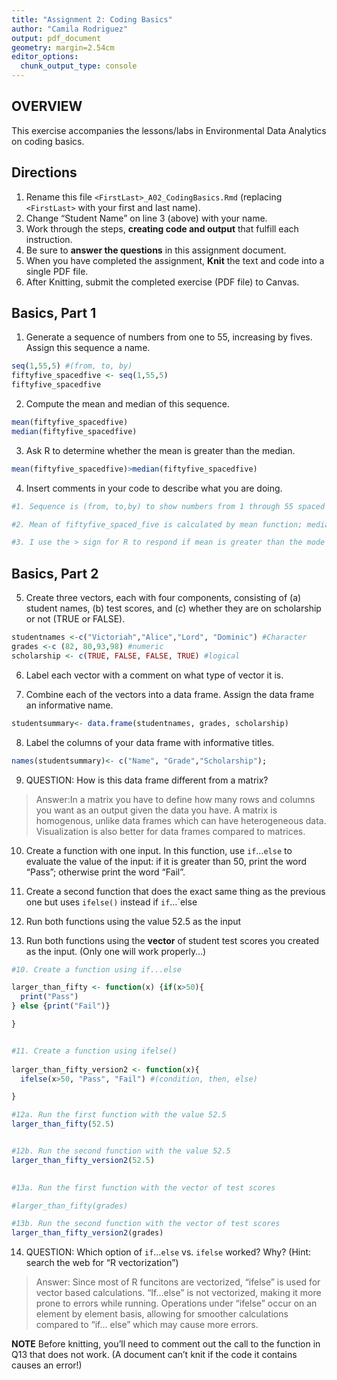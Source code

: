 ```yaml
---
title: "Assignment 2: Coding Basics"
author: "Camila Rodriguez"
output: pdf_document
geometry: margin=2.54cm
editor_options: 
  chunk_output_type: console
---
```


## OVERVIEW

This exercise accompanies the lessons/labs in Environmental Data Analytics on coding basics.

## Directions

1.  Rename this file `<FirstLast>_A02_CodingBasics.Rmd` (replacing `<FirstLast>` with your first and last name).
2.  Change "Student Name" on line 3 (above) with your name.
3.  Work through the steps, **creating code and output** that fulfill each instruction.
4.  Be sure to **answer the questions** in this assignment document.
5.  When you have completed the assignment, **Knit** the text and code into a single PDF file.
6.  After Knitting, submit the completed exercise (PDF file) to Canvas.

## Basics, Part 1

1.  Generate a sequence of numbers from one to 55, increasing by fives. Assign this sequence a name.
```r
seq(1,55,5) #(from, to, by)
fiftyfive_spacedfive <- seq(1,55,5)
fiftyfive_spacedfive

```


2.  Compute the mean and median of this sequence.

```r
mean(fiftyfive_spacedfive)
median(fiftyfive_spacedfive)
```


3.  Ask R to determine whether the mean is greater than the median.
```r
mean(fiftyfive_spacedfive)>median(fiftyfive_spacedfive)

```


4.  Insert comments in your code to describe what you are doing.

```r
#1. Sequence is (from, to,by) to show numbers from 1 through 55 spaced by 5

#2. Mean of fiftyfive_spaced_five is calculated by mean function; median is calculatd by median function

#3. I use the > sign for R to respond if mean is greater than the mode

```

## Basics, Part 2

5.  Create three vectors, each with four components, consisting of (a) student names, (b) test scores, and (c) whether they are on scholarship or not (TRUE or FALSE).
```r
studentnames <-c("Victoriah","Alice","Lord", "Dominic") #Character
grades <-c (82, 80,93,98) #numeric
scholarship <- c(TRUE, FALSE, FALSE, TRUE) #logical
```


6.  Label each vector with a comment on what type of vector it is.

7.  Combine each of the vectors into a data frame. Assign the data frame an informative name.
```r
studentsummary<- data.frame(studentnames, grades, scholarship)
```


8.  Label the columns of your data frame with informative titles.

```r
names(studentsummary)<- c("Name", "Grade","Scholarship"); 
```

9.  QUESTION: How is this data frame different from a matrix?

> Answer:In a matrix you have to define how many rows and columns you want as an output given the data you have. A matrix is homogenous, unlike data frames which can have heterogeneous data. Visualization is also better for data frames compared to matrices. 


10. Create a function with one input. In this function, use `if`...`else` to evaluate the value of the input: if it is greater than 50, print the word "Pass"; otherwise print the word "Fail". 

11. Create a second function that does the exact same thing as the previous one but uses `ifelse()` instead if `if`...`else 


12. Run both functions using the value 52.5 as the input



13. Run both functions using the **vector** of student test scores you created as the input. (Only one will work properly...)


```r
#10. Create a function using if...else

larger_than_fifty <- function(x) {if(x>50){
  print("Pass")
} else {print("Fail")}

}


#11. Create a function using ifelse()
  
larger_than_fifty_version2 <- function(x){
  ifelse(x>50, "Pass", "Fail") #(condition, then, else)

}

#12a. Run the first function with the value 52.5
larger_than_fifty(52.5)


#12b. Run the second function with the value 52.5
larger_than_fifty_version2(52.5)
  

#13a. Run the first function with the vector of test scores

#larger_than_fifty(grades)

#13b. Run the second function with the vector of test scores
larger_than_fifty_version2(grades)
```

14. QUESTION: Which option of `if`...`else` vs. `ifelse` worked? Why? (Hint: search the web for "R vectorization")

> Answer: Since most of R funcitons are vectorized, "ifelse" is used for vector based calculations. "If...else" is not vectorized, making it more prone to errors while running. Operations under "ifelse" occur on an element by element basis, allowing for smoother calculations compared to "if... else" which may cause more errors.   


**NOTE** Before knitting, you'll need to comment out the call to the function in Q13 that does not work. (A document can't knit if the code it contains causes an error!)